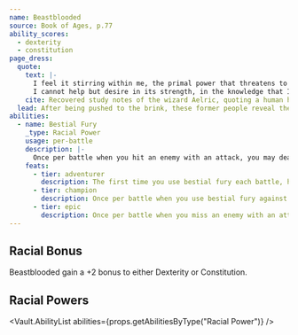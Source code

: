 ```yaml
---
name: Beastblooded
source: Book of Ages, p.77
ability_scores:
  - dexterity
  - constitution
page_dress:
  quote:
    text: |-
      I feel it stirring within me, the primal power that threatens to overwhelm my every thought and action, and yet...
      I cannot help but desire in its strength, in the knowledge that I have become something more than human - something truly free.
    cite: Recovered study notes of the wizard Aelric, quoting a human he was studying who had became Beastblooded, in the last year of the 12th age.
  lead: After being pushed to the brink, these former people reveal their true, bestial nature.
abilities:
  - name: Bestial Fury
    _type: Racial Power
    usage: per-battle
    description: |-
      Once per battle when you hit an enemy with an attack, you may deal extra damage to them equal to your level &times; the escalation die.
    feats:
      - tier: adventurer
        description: The first time you use bestial fury each battle, heal hp equal to the extra damage you deal.
      - tier: champion
        description: Once per battle when you use bestial fury against an enemy engaged with an ally, bestial fury is not expended.
      - tier: epic
        description: Once per battle when you miss an enemy with an attack, until the end of the battle, gain an extra use of bestial fury that can only be used against an enemy you miss with an attack.
---
```


## Racial Bonus

Beastblooded gain a +2 bonus to either Dexterity or Constitution.

## Racial Powers

<Vault.AbilityList abilities={props.getAbilitiesByType("Racial Power")} />
